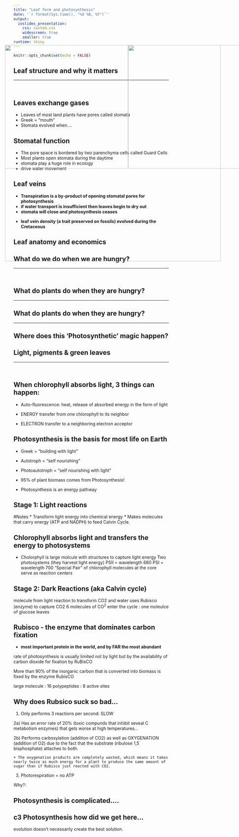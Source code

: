 ```yaml
---
title: "Leaf form and photosynthesis"
date: '`r format(Sys.time(), "%d %B, %Y")`'
output: 
  ioslides_presentation:
    css: custom.css
    widescreen: true
    smaller: true
runtime: shiny
---
```


```r
knitr::opts_chunk$set(echo = FALSE)
```

## Leaf structure and why it matters
<hr>
<br/>

<IMG STYLE="position:absolute; TOP:200px; LEFT:200px; WIDTH:700px; HEIGHT:500x" SRC="images/leaf_structure.jpg">

## Leaves exchange gases

* Leaves of most land plants have pores called stomata
* Greek = “mouth”
* Stomata evolved when....

<IMG STYLE="position:absolute; TOP:200px; LEFT:200px; WIDTH:700px; HEIGHT:500x" SRC="images/stomata.png">

## Stomatal function

* The pore space is bordered by two parenchyma cells called Guard Cells
* Most plants open stomata during the daytime
* stomata play a huge role in ecology
* drive water movement

<IMG STYLE="position:absolute; TOP:200px; LEFT:200px; WIDTH:700px; HEIGHT:500x" SRC="images/stomata4.jpg">

## Leaf veins

* **Transpiration is a by‐product of opening stomatal pores for photosynthesis**
* **if water transport is insufficient then leaves begin to dry out** 
* **stomata will close and photosynthesis ceases**

<IMG STYLE="position:absolute; TOP:200px; LEFT:200px; WIDTH:700px; HEIGHT:500x" SRC="images/leafveins.jpg">

* **leaf vein density (a trait preserved on fossils) evolved during the Cretaceous**

<IMG STYLE="position:absolute; TOP:200px; LEFT:200px; WIDTH:700px; HEIGHT:500x" SRC="images/vein_evolution.jpg">

## Leaf anatomy and economics

<IMG STYLE="position:absolute; TOP:200px; LEFT:200px; WIDTH:700px; HEIGHT:500x" SRC="images/stomata5.jpg">

<IMG STYLE="position:absolute; TOP:200px; LEFT:200px; WIDTH:700px; HEIGHT:500x" SRC="images/vein_density.jpg">

<IMG STYLE="position:absolute; TOP:200px; LEFT:200px; WIDTH:700px; HEIGHT:500x" SRC="images/stomata5.jpg">

## What do we do when we are hungry?
<hr>
<br/>

<IMG STYLE="position:absolute; TOP:200px; LEFT:200px; WIDTH:400px; HEIGHT:400x" SRC="images/hangry.png">

<IMG STYLE="position:absolute; TOP:200px; LEFT:600px; WIDTH:400px; HEIGHT:400x" SRC="images/fastfood.jpg">

## What do plants do when they are hungry?
<hr>
    
<IMG STYLE="position:absolute; TOP:200px; LEFT:200px; WIDTH:700px; HEIGHT:500x" SRC="images/leaf_solar.jpg">

## What do plants do when they are hungry?
<hr>
    
<IMG STYLE="position:absolute; TOP:200px; LEFT:200px; WIDTH:700px; HEIGHT:500x" SRC="images/candy.png">

## Where does this 'Photosynthetic' magic happen?

<IMG STYLE="position:absolute; TOP:200px; LEFT:200px; WIDTH:400px; HEIGHT:400x" SRC="images/chlorplasts.png">

<IMG STYLE="position:absolute; TOP:200px; LEFT:600px; WIDTH:400px; HEIGHT:400x" SRC="images/chlorplast3.png">

## Light, pigments & green leaves
<hr>
<br/>

<IMG STYLE="position:absolute; TOP:200px; LEFT:200px; WIDTH:400px; HEIGHT:400x" SRC="images/light_spectrum.jpg">

## When chlorophyll absorbs light, 3 things can happen:

- Auto-fluorescence: heat, release of absorbed energy in the form of light

- ENERGY transfer from one chlorophyll to its neighbor

- ELECTRON transfer to a neighboring electron acceptor

<IMG STYLE="position:absolute; TOP:200px; LEFT:600px; WIDTH:400px; HEIGHT:400x" SRC="images/chlroplasts_light.png">

## Photosynthesis is the basis for most life on Earth

* Greek = “building with light”
* Autotroph = “self nourishing”
* Photoautotroph = “self nourishing with light”

* 95% of plant biomass comes from Photosynthesis!

* Photosynthesis is an energy pathway


## Stage 1: Light reactions

#Notes
* Transform light energy into chemical energy
* Makes molecules that carry energy (ATP and NADPH) to feed Calvin Cycle.

<IMG STYLE="position:absolute; TOP:200px; LEFT:600px; WIDTH:400px; HEIGHT:400x" SRC="images/photosystems2.png">

<IMG STYLE="position:absolute; TOP:200px; LEFT:600px; WIDTH:400px; HEIGHT:400x" SRC="images/photosystems1.png">

## Chlorophyll absorbs light and transfers the energy to photosystems

* Cholorphyll is large molcule with structures to capture light energy
Two photosystems (they harvest light energy)
PSII = wavelength 680 
PSI = wavelength 700
“Special Pair” of chlorophyll molecules at the core serve as reaction centers

## Stage 2: Dark Reactions (aka Calvin cycle)

molecule from light reaction to transform CO2 and water
uses Rubisco (enzyme) to capture CO2
6 molecules of CO^2^ enter the cycle : one moleulce of glucose leaves

<IMG STYLE="position:absolute; TOP:200px; LEFT:600px; WIDTH:400px; HEIGHT:400x" SRC="images/calvin.png">

## Rubisco - the enzyme that dominates carbon fixation

<IMG STYLE="position:absolute; TOP:200px; LEFT:600px; WIDTH:400px; HEIGHT:400x" SRC="images/rubsico.png">

* **most important protein in the world, and by FAR the most abundant**

rate of photosynthesis is usually limited not by light but by the availability of carbon dioxide for fixation by RuBisCO

More than 90% of the inorganic carbon that is converted into biomass is fixed by the enzyme RubisCO

large molecule : 16 polypeptides : 8 active sites

## Why does Rubsico suck so bad...

1) Only performs 3 reactions per second: SLOW

2a) Has an error rate of 20% (toxic compunds that inhibit seveal C metabolism enzymes) that gets worse at high temperatures...

2b) Performs carboxylation (addition of CO2) as well as OXYGENATION (addition of O2) due to the fact that the substrate (ribulose 1,5 bisphosphate) attaches to both. 

    + The oxygenation products are completely wasted, which means it takes nearly twice as much energy for a plant to produce the same amount of sugar than if Rubisco just reacted with CO2. 

3) Photorespiration = no ATP

Why?: 


## Photosynthesis is complicated....

## c3 Photosynthesis how did we get here...

 evolution doesn't necessarily create the best solution.